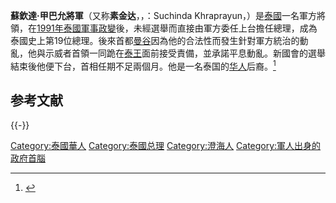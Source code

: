 {{Infobox Prime Minister
|name        = 蘇欽達·甲巴允
|native_name      = {{lang|th|สุจินดา คราประยูร}}
|honorific-prefix = [[將軍_(軍銜)|将军]]
|image =
|imagesize =
| nationality   = {{THA}}
|order         = 第19任 [[泰國總理|泰國總理]]
|term_start    = 1992年4月7日
|term_end      = 1992年5月24日
|monarch       = [[普密蓬·阿杜德|普密蓬·阿杜德]]
|predecessor = [[阿南·班雅拉春|阿南·班雅拉春]]
|successor     = [[米猜·立初潘|米猜·立初潘]] {{small|（代理）}}
|order1         ={{tsl|en|List of Defence Ministers of Thailand||泰国国防大臣}}
|primeminister1 = 职位创设
|term_start1    = 1992年4月17日
|term_end1      = 1992年5月24日
|predecessor1= {{link-th|ประพัฒน์ กฤษณจันทร์|ประพัฒน์ กฤษณจันทร์}}
|successor1     = {{link-th|บรรจบ บุนนาค|บรรจบ บุนนาค}}
|order3         ={{tsl|en|List of Commanders of the Royal Thai Army||泰国皇家军队长官}}
|term_start3    = 1990年4月29日
|term_end3      = 1992年4月7日
|predecessor3= [[差瓦立·永猜裕|差瓦立·永猜裕]]
|successor3     = {{tsl|en|Isarapong Noonpakdee||Isarapong Noonpakdee}}
|order2     = {{tsl|en|List of Commanders of the Royal Thai Armed Forces Headquarters||泰国空军最高长官}}
|term_start2    = 1991年10月1日
|term_end2      = 1992年4月4日
|predecessor2 = [[顺通·空颂蓬|顺通·空颂蓬]]
|successor2     = {{tsl|en|Kaset Rojananil||Kaset Rojananil}}
|birth_date    = {{Birth date and age|df=yes|1933|8|6}}
|birth_place   = [[File:Flag_of_Thailand_1855.svg|22px]] [[拉達那哥欣王國|暹罗]][[吞武里|吞武里]]
|death_date    =
|death_place   =
|spouse        = [[泰国爵位|Khun Ying]] Wannee Kraprayoon
|allegiance   = {{flag|Thailand}}
|branch       ={{flagicon image|Flag of the Royal Thai Army.svg}} [[泰國皇家陸軍|泰國皇家陸軍]]
|serviceyears = 1953–1990
|rank         = [[File:RTA_OF-9_(General).svg|10px]] [[將軍_(軍銜)|将军]] <br> [[file:RTN_OF-9_(Admiral).svg|10px]] 上将 <br> [[file:RTAF_OF-9_(Air_Chief_Marshal).svg|10px]] 空军总司令
|commands     = {{tsl|en|List of Commanders of the Royal Thai Army||总指挥}}<br>[[泰国皇家军队|泰国皇家军队]]
|signature = ลายเซ็น สุจินดา คราประยูร.png
}}

'''蘇欽達·甲巴允將軍'''（又称'''素金达'''，{{lang-th|สุจินดา คราประยูร}}，{{tsl|en|RTGS||RTGS}}：Suchinda Khraprayun，{{bd|1933年|8月6日|||Kraprayoon, Suchinda}}）是[[泰國|泰國]]一名軍方將領，在[[1991年泰國軍事政變|1991年泰國軍事政變]]後，未經選舉而直接由軍方委任上台擔任總理，成為泰國史上第19位總理。後來首都[[曼谷|曼谷]]因為他的合法性而發生針對軍方統治的動亂，他與示威者首領一同跪在[[拉瑪九世|泰王]]面前接受責備，並承諾平息動亂。新國會的選舉結束後他便下台，首相任期不足兩個月。他是一名泰国的[[華裔泰國人|华人]]后裔。<ref>{{cite news |language=zh-hans |url=http://www.csonline.com.cn/news/mtjh/jsbl/t20050719_355194.htm |title=泰国华裔总理不忘“本” |archiveurl=https://web.archive.org/web/20090422104411/http://www.csonline.com.cn/news/mtjh/jsbl/t20050719_355194.htm |date=2005-07-19 |archivedate=2009-04-22 |accessdate=2014-05-25 |deadurl=yes }}</ref>

== 参考文献 ==
{{Reflist}}

{{-}}
{{泰国总理}}

{{DEFAULTSORT:Kraprayoon, Suchinda}}
[[Category:泰國華人|Category:泰國華人]]
[[Category:泰國总理|Category:泰國总理]]
[[Category:澄海人|Category:澄海人]]
[[Category:軍人出身的政府首腦|Category:軍人出身的政府首腦]]